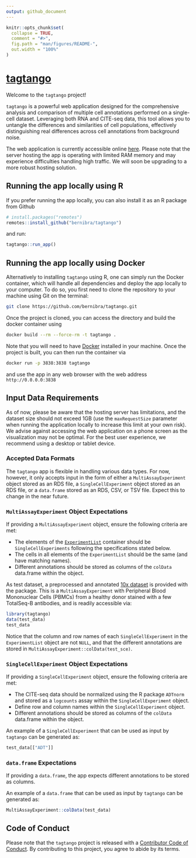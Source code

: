 ```yaml
---
output: github_document
---
```


<!-- README.md is generated from README.Rmd. Please edit that file -->
<!-- Good examples for for the README and article:
        - https://github.com/LieberInstitute/spatialLIBD/blob/devel/README.Rmd
-->

```r
knitr::opts_chunk$set(
  collapse = TRUE,
  comment = "#>",
  fig.path = "man/figures/README-",
  out.width = "100%"
)
```

# [tagtango](https://bernibra.shinyapps.io/tagtango/)

<!-- badges: start -->
<!-- badges: end -->

Welcome to the `tagtango` project!

`tagtango` is a powerful web application designed for the comprehensive analysis and comparison of multiple cell annotations performed on a single-cell dataset. Leveraging both RNA and CITE-seq data, this tool allows you to untangle the differences and similarities of cell populations, effectively distinguishing real differences across cell annotations from background noise.

The web application is currently accessible online [here](https://bernibra.shinyapps.io/tagtango/). Please note that the server hosting the app is operating with limited RAM memory and may experience difficulties handling high traffic. We will soon be upgrading to a more robust hosting solution.

## Running the app locally using R

If you prefer running the app locally, you can also install it as an R package from Github

```r
# install.packages("remotes")
remotes::install_github("bernibra/tagtango") 
```

and run:

```r
tagtango::run_app()
```

## Running the app locally using Docker

Alternatively to installing `tagtango` using R, one can simply run the Docker container, which will handle all dependencies and deploy the app locally to your computer. To do so, you first need to clone the repository to your machine using Git on the terminal:

```bash
git clone https://github.com/bernibra/tagtango.git
```

Once the project is cloned, you can access the directory and build the docker container using

```bash
docker build --rm --force-rm -t tagtango .
```

Note that you will need to have [Docker](https://docs.docker.com/get-docker/) installed in your machine. Once the project is built, you can then run the container via

```bash
docker run -p 3838:3838 tagtango
```

and use the app in any web browser with the web address `http://0.0.0.0:3838`

## Input Data Requirements
As of now, please be aware that the hosting server has limitations, and the dataset size should not exceed 1GB (use the `maxRequestSize` parameter when running the application locally to increase this limit at your own risk). We advise against accessing the web application on a phone screen as the visualization may not be optimal. For the best user experience, we recommend using a desktop or tablet device.

### Accepted Data Formats
The `tagtango` app is flexible in handling various data types. For now, however, it only accepts input in the form of either a `MultiAssayExperiment` object stored as an RDS file, a `SingleCellExperiment` object stored as an RDS file, or a `data.frame` stored as an RDS, CSV, or TSV file. Expect this to change in the near future.

### `MultiAssayExperiment` Object Expectations
If providing a `MultiAssayExperiment` object, ensure the following criteria are met:

* The elements of the [`ExperimentList`](https://rdrr.io/bioc/MultiAssayExperiment/f/vignettes/MultiAssayExperiment.Rmd) container should be `SingleCellExperiments` following the specifications stated below.
* The cells in all elements of the `ExperimentList` should be the same (and have matching names).
* Different annotations should be stored as columns of the `colData` data.frame within the object.

As test dataset, a preprocessed and annotated [10x dataset](https://support.10xgenomics.com/single-cell-gene-expression/datasets/3.0.0/pbmc_10k_protein_v3) is provided  with the package. This is a `MultiAssayExperiment` with Peripheral Blood Mononuclear Cells (PBMCs) from a healthy donor stained with a few TotalSeq-B antibodies, and is readily accessible via:

```r
library(tagtango)
data(test_data)
test_data
```

Notice that the column and row names of each `SingleCellExperiment` in the `ExperimentList` object are not `NULL`, and that the different annotations are stored in `MultiAssayExperiment::colData(test_sce)`.

### `SingleCellExperiment` Object Expectations
If providing a `SingleCellExperiment` object, ensure the following criteria are met:

* The CITE-seq data should be normalized using the R package `ADTnorm` and stored as a `logcounts` assay within the `SingleCellExperiment` object.
* Define row and column names within the `SingleCellExperiment` object.
* Different annotations should be stored as columns of the `colData` data.frame within the object.

An example of a `SingleCellExperiment` that can be used as input by `tagtango` can be generated as:

```r
test_data[["ADT"]]
```


### `data.frame` Expectations
If providing a `data.frame`, the app expects different annotations to be stored as columns.

An example of a `data.frame` that can be used as input by `tagtango` can be generated as:

```r
MultiAssayExperiment::colData(test_data)
```

## Code of Conduct
  
Please note that the `tagtango` project is released with a [Contributor Code of Conduct](https://github.com/bernibra/tagtango?tab=coc-ov-file#readme). By contributing to this project, you agree to abide by its terms.


